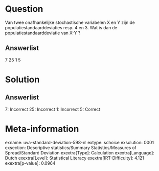 Question
========

Van twee onafhankelijke stochastische variabelen X en Y zijn de
populatiestandaarddeviaties resp. 4 en 3. Wat is dan de
populatiestandaarddeviatie van X-Y ?

Answerlist
----------

7
25
1
5

Solution
========

Answerlist
----------

7: Incorrect
25: Incorrect
1: Incorrect
5: Correct

Meta-information
================
exname: uva-standard-deviation-598-nl
extype: schoice
exsolution: 0001
exsection: Descriptive statistics/Summary Statistics/Measures of Spread/Standard Deviation
exextra[Type]: Calculation
exextra[Language]: Dutch
exextra[Level]: Statistical Literacy
exextra[IRT-Difficulty]: 4.121
exextra[p-value]: 0.0964
